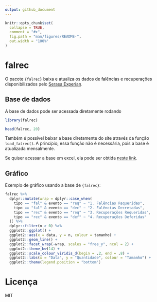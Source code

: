 ```yaml
---
output: github_document
---
```


<!-- README.md is generated from README.Rmd. Please edit that file -->

```r
knitr::opts_chunk$set(
  collapse = TRUE,
  comment = "#>",
  fig.path = "man/figures/README-",
  out.width = "100%"
)
```

# falrec

<!-- badges: start -->
<!-- badges: end -->

O pacote `{falrec}` baixa e atualiza os dados de falências e recuperações disponibilizados pelo [Serasa Experian](https://www.serasaexperian.com.br/amplie-seus-conhecimentos/indicadores-economicos).

## Base de dados

A base de dados pode ser acessada diretamente rodando

```r
library(falrec)

head(falrec, 20)
```

Também é possível baixar a base diretamente do site através da função `load_falrec()`. A princípio, essa função não é necessária, pois a base é atualizada mensalmente.

Se quiser acessar a base em excel, ela pode ser obtida [neste link](https://github.com/abjur/falrec/blob/master/inst/extdata/falrec.xlsx?raw=true).

## Gráfico

Exemplo de gráfico usando a base de `{falrec}`:

```r
falrec %>% 
  dplyr::mutate(wrap = dplyr::case_when(
    tipo == "fal" & evento == "req" ~ "1. Falências Requeridas",
    tipo == "fal" & evento == "dec" ~ "2. Falências Decretadas",
    tipo == "rec" & evento == "req" ~ "3. Recuperações Requeridas",
    tipo == "rec" & evento == "def" ~ "4. Recuperações Deferidas"
  )) %>% 
  dplyr::filter(n > 0) %>% 
  ggplot2::ggplot() +
  ggplot2::aes(x = data, y = n, colour = tamanho) +
  ggplot2::geom_line() +
  ggplot2::facet_wrap(~wrap, scales = "free_y", ncol = 2) +
  ggplot2::theme_bw(14) +
  ggplot2::scale_colour_viridis_d(begin = .2, end = .8) +
  ggplot2::labs(x = "Data", y = "Quantidade", colour = "Tamanho") +
  ggplot2::theme(legend.position = "bottom")
```

# Licença

MIT
